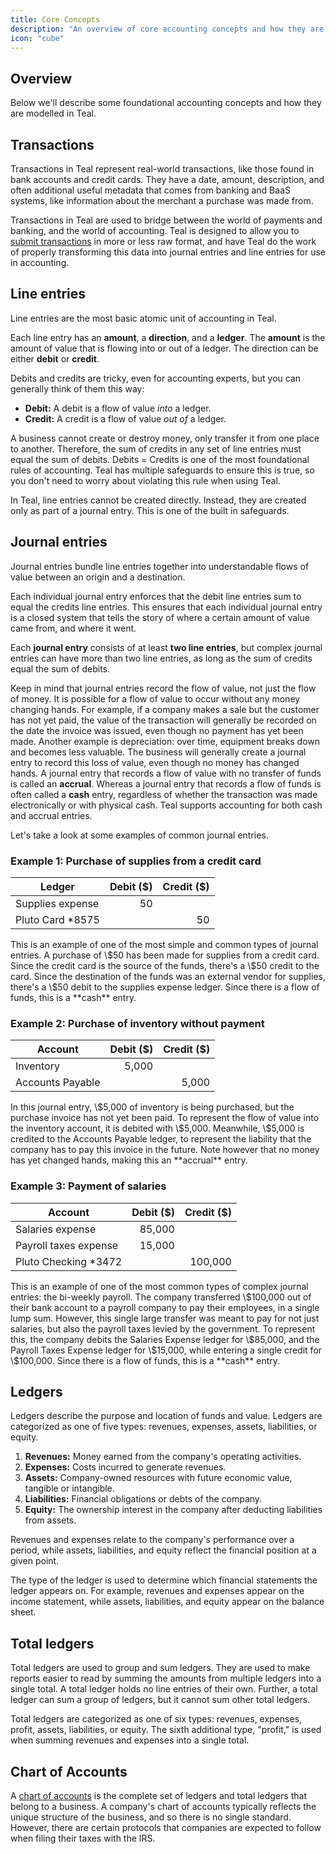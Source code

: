 ```yaml
---
title: Core Concepts
description: "An overview of core accounting concepts and how they are modeled in Teal."
icon: "cube"
---
```


## Overview

Below we'll describe some foundational accounting concepts and how they are modelled in Teal. 

## Transactions

Transactions in Teal represent real-world transactions, like those found in bank accounts and credit cards. They have a date, amount, description, and often additional useful metadata that comes from banking and BaaS systems, like information about the merchant a purchase was made from.

Transactions in Teal are used to bridge between the world of payments and banking, and the world of accounting. Teal is designed to allow you to [submit transactions](/transactions/submitting) in more or less raw format, and have Teal do the work of properly transforming this data into journal entries and line entries for use in accounting.

## Line entries

Line entries are the most basic atomic unit of accounting in Teal. 

Each line entry has an **amount**, a **direction**, and a **ledger**. The **amount** is the amount of value that is flowing into or out of a ledger. The direction can be either **debit** or **credit**.

Debits and credits are tricky, even for accounting experts, but you can generally think of them this way:

- **Debit:** A debit is a flow of value _into_ a ledger.
- **Credit:** A credit is a flow of value _out of_ a ledger.

A business cannot create or destroy money, only transfer it from one place to another. Therefore, the sum of credits in any set of line entries must equal the sum of debits. Debits = Credits is one of the most foundational rules of accounting. Teal has multiple safeguards to ensure this is true, so you don't need to worry about violating this rule when using Teal.

In Teal, line entries cannot be created directly. Instead, they are created only as part of a journal entry. This is one of the built in safeguards.

## Journal entries

Journal entries bundle line entries together into understandable flows of value between an origin and a destination.

Each individual journal entry enforces that the debit line entries sum to equal the credits line entries. This ensures that each individual journal entry is a closed system that tells the story of where a certain amount of value came from, and where it went.

Each **journal entry** consists of at least **two line entries**, but complex journal entries can have more than two line entries, as long as the sum of credits equal the sum of debits.

Keep in mind that journal entries record the flow of value, not just the flow of money. It is possible for a flow of value to occur without any money changing hands. For example, if a company makes a sale but the customer has not yet paid, the value of the transaction will generally be recorded on the date the invoice was issued, even though no payment has yet been made. Another example is depreciation: over time, equipment breaks down and becomes less valuable. The business will generally create a journal entry to record this loss of value, even though no money has changed hands. A journal entry that records a flow of value with no transfer of funds is called an **accrual**. Whereas a journal entry that records a flow of funds is often called a **cash** entry, regardless of whether the transaction was made electronically or with physical cash. Teal supports accounting for both cash and accrual entries.

Let's take a look at some examples of common journal entries.

### Example 1: Purchase of supplies from a credit card

| Ledger           | Debit ($) | Credit ($) |
| ---------------- | --------: | ---------: |
| Supplies expense |        50 |            |
| Pluto Card *8575 |           |         50 |

<Info>
This is an example of one of the most simple and common types of journal entries. A purchase of \$50 has been made for supplies from a credit card. Since the credit card is the source of the funds, there's a \$50 credit to the card. Since the destination of the funds was an external vendor for supplies, there's a \$50 debit to the supplies expense ledger. Since there is a flow of funds, this is a **cash** entry.
</Info>

### Example 2: Purchase of inventory without payment

| Account          | Debit ($) | Credit ($) |
| ---------------- | --------: | ---------: |
| Inventory        |     5,000 |            |
| Accounts Payable |           |      5,000 |

<Info>
In this journal entry, \$5,000 of inventory is being purchased, but the purchase invoice has not yet been paid. To represent the flow of value into the inventory account, it is debited with \$5,000. Meanwhile, \$5,000 is credited to the Accounts Payable ledger, to represent the liability that the company has to pay this invoice in the future. Note however that no money has yet changed hands, making this an **accrual** entry.
</Info>

### Example 3: Payment of salaries

| Account               | Debit ($) | Credit ($) |
| ---------------       | --------: | ---------: |
| Salaries expense      |    85,000 |            |
| Payroll taxes expense |    15,000 |            |
| Pluto Checking *3472  |           |    100,000 |

<Info>
This is an example of one of the most common types of complex journal entries: the bi-weekly payroll. The company transferred \$100,000 out of their bank account to a payroll company to pay their employees, in a single lump sum. However, this single large transfer was meant to pay for not just salaries, but also the payroll taxes levied by the government. To represent this, the company debits the Salaries Expense ledger for \$85,000, and the Payroll Taxes Expense ledger for \$15,000, while entering a single credit for \$100,000. Since there is a flow of funds, this is a **cash** entry.
</Info>

## Ledgers

Ledgers describe the purpose and location of funds and value. Ledgers are categorized as one of five types: revenues, expenses, assets, liabilities, or equity.

1. **Revenues:** Money earned from the company's operating activities.
2. **Expenses:** Costs incurred to generate revenues.
3. **Assets:** Company-owned resources with future economic value, tangible or intangible.
4. **Liabilities:** Financial obligations or debts of the company.
5. **Equity:** The ownership interest in the company after deducting liabilities from assets.

Revenues and expenses relate to the company's performance over a period, while assets, liabilities, and equity reflect the financial position at a given point.

The type of the ledger is used to determine which financial statements the ledger appears on. For example, revenues and expenses appear on the income statement, while assets, liabilities, and equity appear on the balance sheet. 

## Total ledgers

Total ledgers are used to group and sum ledgers. They are used to make reports easier to read by summing the amounts from multiple ledgers into a single total. A total ledger holds no line entries of their own. Further, a total ledger can sum a group of ledgers, but it cannot sum other total ledgers. 

Total ledgers are categorized as one of six types: revenues, expenses, profit, assets, liabilities, or equity. The sixth additional type, "profit," is used when summing revenues and expenses into a single total.

## Chart of Accounts

A [chart of accounts](/configuration/chart_of_accounts_config) is the complete set of ledgers and total ledgers that belong to a business. A company's chart of accounts typically reflects the unique structure of the business, and so there is no single standard. However, there are certain protocols that companies are expected to follow when filing their taxes with the IRS.
